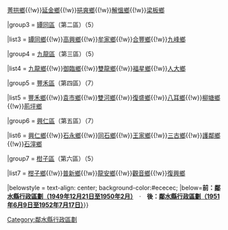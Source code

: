 {{Navbox

|name = 鄰水縣行政區劃（1950年2月至1951年6月9日）

|title = [[鄰水縣]]行政區劃（1950年2月至1951年6月9日）

|above = |image =|state = {{{state<includeonly>|collapsed</includeonly>}}}

|group1style = background: #ececec; vertical-align: text-top; text-align: center;

|group1 = 六[[區]]

|list1style = background: #ececec; vertical-align: text-top; text-align: center;

|list1 = [[鎮]]、[[鄉]]（35個鄉鎮）

|group2 = [[鼎屏區]]（第一區）（6）

|list2 = [[鼎屏鎮]]{{!w}}[[菁拱鄉]]{{!w}}[[延金鄉]]{{!w}}[[挹爽鄉]]{{!w}}[[解慍鄉]]{{!w}}[[梁板鄉]]

|group3 = [[罈同區]]（第二區）（5）

|list3 =  [[罈同鄉]]{{!w}}[[高興鄉]]{{!w}}[[牟家鄉]]{{!w}}[[合豐鄉]]{{!w}}[[九峰鄉]]

|group4 = [[九龍區]]（第三區）（5）

|list4 =  [[九龍鄉 (鄰水縣)|九龍鄉]]{{!w}}[[御臨鄉]]{{!w}}[[雙龍鄉 (鄰水縣)|雙龍鄉]]{{!w}}[[福星鄉_(鄰水縣)|福星鄉]]{{!w}}[[人大鄉]]

|group5 = [[豐禾區]]（第四區）（7）

|list5 =  [[豐禾鄉]]{{!w}}[[袁市鄉]]{{!w}}[[雙河鄉 (鄰水縣)|雙河鄉]]{{!w}}[[復盛鄉]]{{!w}}[[八耳鄉]]{{!w}}[[柳塘鄉]]{{!w}}[[荊坪鄉]]

|group6 = [[興仁區]]（第五區）（7）

|list6 =  [[興仁鄉_(鄰水縣)|興仁鄉]]{{!w}}[[石永鄉]]{{!w}}[[同石鄉]]{{!w}}[[王家鄉 (鄰水縣)|王家鄉]]{{!w}}[[三古鄉]]{{!w}}[[護鄰鄉]]{{!w}}[[石滓鄉]]

|group7 = [[柑子區]]（第六區）（5）

|list7 =  [[柑子鄉_(鄰水縣)| 柑子鄉]]{{!w}}[[普新鄉]]{{!w}}[[龍安鄉_(鄰水縣)|龍安鄉]]{{!w}}[[觀音鄉_(鄰水縣)|觀音鄉]]{{!w}}[[復興鄉_(鄰水縣)|復興鄉]]

|belowstyle = text-align: center; background-color:#ececec;
|below='''前：[[Template:四川省鄰水縣行政區劃（1949年12月21日至1950年2月）|鄰水縣行政區劃（1949年12月21日至1950年2月）]]　'''·'''　後：[[Template:四川省鄰水縣行政區劃（1951年6月9日至1952年7月17日）|鄰水縣行政區劃（1951年6月9日至1952年7月17日）]]'''}}
[[Category:鄰水縣行政區劃]]
<noinclude>
[[Category:鄰水縣行政區劃| ]]
</noinclude>